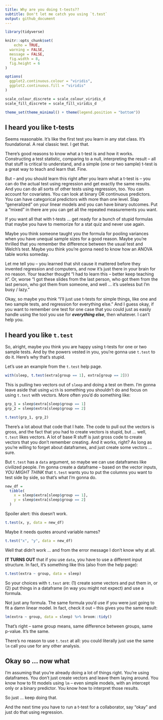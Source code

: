 ```yaml
---
title: Why are you doing t-tests??
subtitle: Don't let me catch you using `t.test`
output: github_document
---
```


```r
library(tidyverse)

knitr::opts_chunk$set(
	echo = TRUE,
  warning = FALSE,
  message = FALSE,
  fig.width = 8,
  fig.height = 6
)

options(
  ggplot2.continuous.colour = "viridis",
  ggplot2.continuous.fill = "viridis"
)

scale_colour_discrete = scale_colour_viridis_d
scale_fill_discrete = scale_fill_viridis_d

theme_set(theme_minimal() + theme(legend.position = "bottom"))
```

## I heard you like t-tests

Seems reasonable. It's like the first test you learn in any stat class. It's foundational. A real classic test. I get that. 

There's good reasons to know what a t-test is and how it works. Constructing a test statistic, comparing to a null, interpreting the result -- all that stuff is critical to understand, and a simple (one or two sample) t-test is a great way to teach and learn that. Fine. 

But -- and you should learn this right after you learn what a t-test is -- you can do the actual test using regression and get exactly the same results. And you can do all sorts of other tests using regression, too. You can account for covariates. You can look at binary OR continuous predictors. You can have categorical predictors with more than one level. Slap "generalized" on your linear models and you can have binary outcomes. Put a "mixed" in there are you can get all the repeated measurements you want. 

If you want all that with t-tests ... get ready for a bunch of stupid formulas that maybe you have to memorize for a stat quiz and never use again. 

Maybe you think someone taught you the formula for pooling variances when you have unequal sample sizes for a good reason. Maybe you're thrilled that you remember the difference between the usual test and Welch's test. Maybe you think you're gonna need to know how an ANOVA table works someday. 

Let me tell you -- you learned that shit cause it mattered before they invented regression and computers, and now it's just there in your brain for no reason. Your teacher thought "I had to learn this -- better keep teaching it". Or, worse "I got these slides from the last person, who got them from the last person, who got them from someone, and well ... it's useless but I'm busy / lazy."

Okay, so maybe you think "I'll just use t-tests for simple things, like one and two sample tests, and regression for everything else." And I guess okay, if you want to remember one test for one case that you could just as easily handle using the tool you use for **_everything else_**, then whatever. I can't help you. 

## I heard you like `t.test`

So, alright, maybe you think you are happy using t-tests for one or two sample tests. And by the powers vested in you, you're gonna use `t.test` to do it. Here's why that's stupid.

Let's use an example from the `t.test` help page.

```r
with(sleep, t.test(extra[group == 1], extra[group == 2]))
```

This is pulling two vectors out of `sleep` and doing a test on them. I'm gonna leave aside that using `with` is something you shouldn't do and focus on using `t.test` with vectors. More often you'd do something like:

```r
grp_1 = sleep$extra[sleep$group == 1]
grp_2 = sleep$extra[sleep$group == 2]

t.test(grp_1, grp_2)
```

There's a lot about that code that I hate. The code to pull out the vectors is gross, and the fact that you had to create vectors is stupid, but ... well, `t.test` likes vectors. A lot of base R stuff is just gross code to create vectors that you don't remember creating. And it works, right? As long as you're willing to forget about dataframes, and just create some vectors ... sure. 

But `t.test` has a `data` argument, so maybe we can use dataframes like civilized people. I'm gonna create a dataframe -- based on the vector inputs, *YOU MIGHT THINK* that `t.test` wants you to put the columns you want to test side by side, so that's what I'm gonna do.

```r
new_df = 
  tibble(
    x = sleep$extra[sleep$group == 1],
    y = sleep$extra[sleep$group == 2]
  )
```

Spoiler alert: this doesn't work. 

```r
t.test(x, y, data = new_df)
```

Maybe it needs quotes around variable names?

```r
t.test("x", "y", data = new_df)
```

Well that didn't work ... and from the error message I don't know why at all. 

**IT TURNS OUT** that if you use `data`, you have to use a different input structure. In fact, it's something like this (also from the help page):

```r
t.test(extra ~ group, data = sleep)
```

So your choices with `t.test` are: (1) create some vectors and put them in, or (2) put things in a dataframe (in way you might not expect) and use a formula. 

Not just any formula. The same formula you'd use if you were just going to fit a damn linear model. In fact, check it out -- this gives you the same result:

```r
lm(extra ~ group, data = sleep) %>% broom::tidy()
```

That's right -- same group means, same difference between groups, same p-value. It's the same. 

There's no reason to use `t.test` at all: you could literally just use the same `lm` call you use for any other analysis. 

## Okay so ... now what

I'm assuming that you're already doing a lot of things right. You're using dataframes. You don't just create vectors and leave them laying around. You know how to fit models using `lm` -- even simple models, with an intercept only or a binary predictor. You know how to interpret those results. 

So just ... keep doing that. 

And the next time you have to run a t-test for a collaborator, say "okay" and just do that using regression. 
